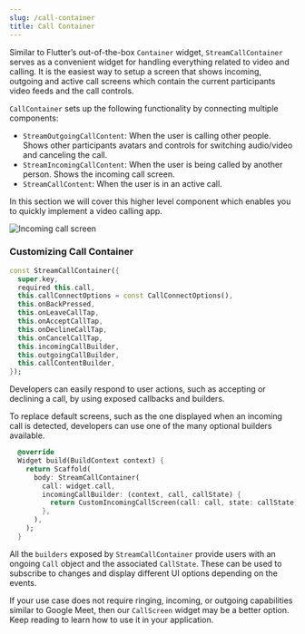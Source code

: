 ```yaml
---
slug: /call-container
title: Call Container
---
```


Similar to Flutter’s out-of-the-box `Container` widget, `StreamCallContainer` serves as a convenient widget for handling everything related to video and calling.
It is the easiest way to setup a screen that shows incoming, outgoing and active call screens which contain the current participants video feeds and the call controls.

`CallContainer` sets up the following functionality by connecting multiple components:

* `StreamOutgoingCallContent`: When the user is calling other people. Shows other participants avatars and controls for switching audio/video and canceling the call.
* `StreamIncomingCallContent`: When the user is being called by another person. Shows the incoming call screen.
* `StreamCallContent`: When the user is in an active call.

In this section we will cover this higher level component which enables you to quickly implement a video calling app.

![Incoming call screen](../assets/ui_component_assets/incoming_call_screen.png)

### Customizing Call Container

```dart
const StreamCallContainer({
  super.key,
  required this.call,
  this.callConnectOptions = const CallConnectOptions(),
  this.onBackPressed,
  this.onLeaveCallTap,
  this.onAcceptCallTap,
  this.onDeclineCallTap,
  this.onCancelCallTap,
  this.incomingCallBuilder,
  this.outgoingCallBuilder,
  this.callContentBuilder,
});
```

Developers can easily respond to user actions, such as accepting or declining a call, by using exposed callbacks and builders.

To replace default screens, such as the one displayed when an incoming call is detected, developers can use one of the many optional builders available.

```dart
  @override
  Widget build(BuildContext context) {
    return Scaffold(
      body: StreamCallContainer(
        call: widget.call,
        incomingCallBuilder: (context, call, callState) {
          return CustomIncomingCallScreen(call: call, state: callState);
        },
      ),
    );
  }
```

All the `builders` exposed by `StreamCallContainer` provide users with an ongoing `Call` object and the associated `CallState`. These can be used to subscribe to changes and display different UI options depending on the events.

If your use case does not require ringing, incoming, or outgoing capabilities similar to Google Meet, then our `CallScreen` widget may be a better option. Keep reading to learn how to use it in your application.
